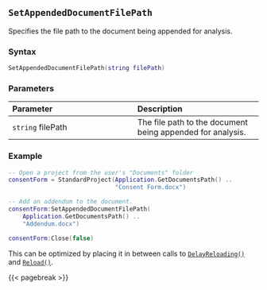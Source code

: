 ## `SetAppendedDocumentFilePath` {#standard-setappendeddocumentfilepath}

Specifies the file path to the document being appended for analysis.

### Syntax {-}

``` .lua
SetAppendedDocumentFilePath(string filePath)
```

### Parameters {-}

**Parameter** | **Description**
| :-- | :-- |
`string` filePath | The file path to the document being appended for analysis.

### Example {-}

``` .lua
-- Open a project from the user's "Documents" folder
consentForm = StandardProject(Application.GetDocumentsPath() ..
                              "Consent Form.docx")

-- Add an addendum to the document.
consentForm:SetAppendedDocumentFilePath(
    Application.GetDocumentsPath() ..
    "Addendum.docx")

consentForm:Close(false)
```

::: {.tipsection data-latex=""}
This can be optimized by placing it in between calls to [`DelayReloading()`](#standard-delayreloading) and [`Reload()`](#standard-reload).
:::

{{< pagebreak >}}